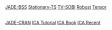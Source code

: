 <style>
p{margin-bottom:33px}    
h2{color:grey; border-bottom: 3px solid lightgrey; text-align: right; margin:50px}
h3{color:grey; margin-top:13px}
pre#runcode_expr {font-size: 10px !important}
blockquote {
    font-size: inherit;
    color: #212121;
    background-color: #f5f5f5;
    border: 1px solid #cccccc;
    border-radius: 3px
}
</style>

<div class="btn-group btn-group-justified" style="margin-top: 66px">
  <a href="https://r.boring.fi/files/bss/ref.jade.pkg.pdf" class="btn btn-default">JADE-BSS</a>
  <a href="https://r.boring.fi/files/bss/ref.stationary.bss.pdf" class="btn btn-default">Stationary-TS</a>
  <a href="https://r.boring.fi/files/bss/ref.tvsobi.intro.pdf" class="btn btn-default">TV-SOBI</a>
  <a href="https://r.boring.fi/files/bss/ref.robust.pdf" class="btn btn-default">Robust</a>
  <a href="https://r.boring.fi/files/bss/ref.tensor.pdf" class="btn btn-default">Tensor</a>
</div>

<div class="btn-group btn-group-justified" style="margin-top: 22px">
  <a href="https://cran.r-project.org/web/packages/JADE/JADE.pdf" class="btn btn-default">JADE-CRAN</a>
  <a href="https://r.boring.fi/files/bss/ref.ica.pdf" class="btn btn-default">ICA Tutorial</a>
  <a href="https://r.boring.fi/files/bss/ref.icabook.pdf" class="btn btn-default">ICA Book</a>
  <a href="https://r.boring.fi/files/bss/ref.recentICA.pdf" class="btn btn-default">ICA Recent</a>
</div>
